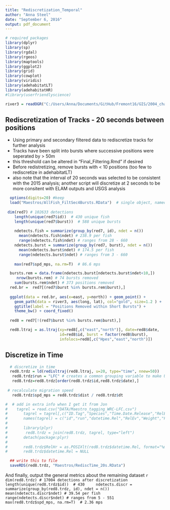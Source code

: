 ```yaml
---
title: "Rediscretization_Temporal"
author: "Anna Steel"
date: "September 6, 2016"
output: pdf_document
---
```

```r
# required packages
library(dplyr)
library(sp)
library(rgdal)
library(rgeos)
library(maptools)
library(ggplot2)
library(grid) 
library(cowplot)
library(viridis)
library(adehabitatLT)
library(adehabitatHR)
#library(userfriendlyscience)

river3 = readOGR("C:/Users/Anna/Documents/GitHub/Fremont16/GIS/2004_channel","2004_channel_freTightclip")

```


## Rediscretization of Tracks - 20 seconds between positions
- Using primary and secondary filtered data to rediscretize tracks for further analysis
- Tracks have been split into bursts where successive positions were seperated by > 50m
* this threshold can be altered in "Final_Filtering.Rmd" if desired
- Before redistretizing, remove bursts with < 10 positions (too few to rediscretize in adehabitatLT)
- also note that the interval of 20 seconds was selected to be consistent with the 2015 analysis; another script will discretize at 2 seconds to be more consitent with ELAM outputs and USGS analysis
```r
  options(digits=20) #keep 
  load("Maestros/AllFish_FiltSec4Bursts.RData")  # single object, named red7
 
 dim(red7) # 102633 detections 
    length(unique(red7$id))  # 430 unique fish
    length(unique(red7$burst))  # 588 unique bursts
    
    ndetects.fish = summarize(group_by(red7, id), ndet = n())  
      mean(ndetects.fish$ndet) # 238.9 per fish
      range(ndetects.fish$ndet) # ranges from 28 - 660
    ndetects.burst = summarize(group_by(red7, burst), ndet = n())  
      mean(ndetects.burst$ndet) # 174.5 per fish
      range(ndetects.burst$ndet) # ranges from 3 - 660
      
    max(red7$spd_mps, na.rm=T)  # 86.6 mps
```

```r
  bursts.rem = data.frame(ndetects.burst[ndetects.burst$ndet<10,])
     nrow(bursts.rem) # 74 bursts removed
    sum(bursts.rem$ndet) # 373 positions removed
  red.br =  red7[(red7$burst %in% bursts.rem$burst),] 
  
  ggplot(data = red.br, aes(x=east, y=north)) + geom_point() + 
    geom_path(data = river3, aes(long, lat), col="gold", size=1.2 ) +
    ggtitle(label = "Positions Removed within Short Bursts") +
    theme_bw() + coord_fixed()
    
  red8 = red7[!(red7$burst %in% bursts.rem$burst),]

  red8.ltraj = as.ltraj(xy=red8[,c("east","north")], date=red8$date, 
                        id=red8$id, burst = factor(red8$burst),
                        infolocs=red8[,c("Hpes","east","north")])
```

## Discretize in Time
```r
  # discretize in time
  red8.trdz = ld(redisltraj(red8.ltraj, u=20, type="time", nnew=50))
   red8.trdz$run = "LFC" # creates a common grouping variable to make UD with all points
   red8.trdz=red8.trdz[order(red8.trdz$id,red8.trdz$date),]
   
 # recalculate migration speed  
   red8.trdz$spd_mps = red8.trdz$dist / red8.trdz$dt
```
```r

#  # add in extra info when I get it from Jon
#    tagrel = read.csv("DATA/Maestro_tagging_WRC-LFC.csv")
#       tagrel = tagrel[,c("ID.Tag","Species","Time.Date.Release","RelEv","Weight","Fork.Length")] # time in PST
#       names(tagrel) = c("id","run","datetime.Rel","RelEv","Weight","FL")
#        
#       library(plyr)
#        red8.trdz = join(red8.trdz, tagrel, type="left")
#       detach(package:plyr)
#   
#       red8.trdz$RelHr = as.POSIXlt(red8.trdz$datetime.Rel, format="%m/%d/%Y %H:%M")$hour
#       red8.trdz$datetime.Rel = NULL

  ## write this to file
  saveRDS(red8.trdz, "Maestros/RediscTime_20s.RData")
```



And finally, output the general metrics about the remaining dataset
```r
    dim(red8.trdz) # 17004 detections after discretization
    length(unique(red8.trdz$id))  # 430
    ndetects.discr = summarize(group_by(red8.trdz, id), ndet = n())  
      mean(ndetects.discr$ndet) # 39.54 per fish
      range(ndetects.discr$ndet) # ranges from 5 - 551
    max(red8.trdz$spd_mps, na.rm=T)  # 2.36 mps
    ```
